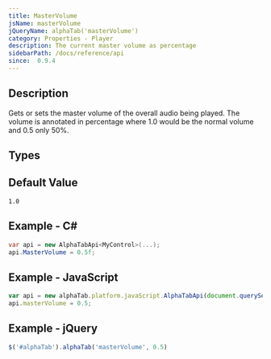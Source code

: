 ```yaml
---
title: MasterVolume
jsName: masterVolume
jQueryName: alphaTab('masterVolume')
category: Properties - Player
description: The current master volume as percentage
sidebarPath: /docs/reference/api
since:  0.9.4
---
```



## Description
Gets or sets the master volume of the overall audio being played. The volume is annotated in percentage where 1.0 would be the normal volume and 0.5 only 50%.

## Types

<TypeTable>
    <TypeRow type="all" name="float" />
</TypeTable>

## Default Value

`1.0`

## Example - C#

```csharp
var api = new AlphaTabApi<MyControl>(...);
api.MasterVolume = 0.5f;
```

## Example - JavaScript

```js
var api = new alphaTab.platform.javaScript.AlphaTabApi(document.querySelector('#alphaTab'));
api.masterVolume = 0.5;
```

## Example - jQuery

```js
$('#alphaTab').alphaTab('masterVolume', 0.5)
```